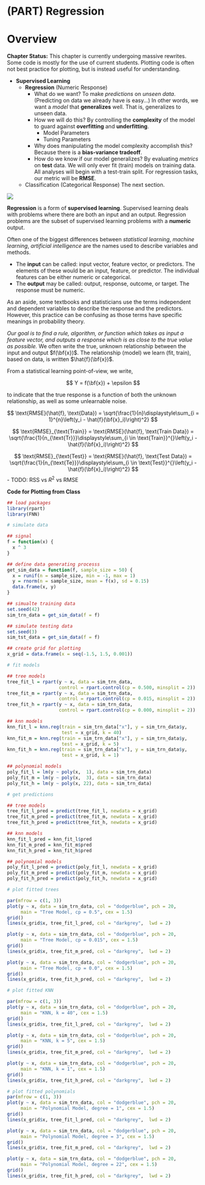 # (PART) Regression {-}

# Overview {#regression-overview}

**Chapter Status:** This chapter is currently undergoing massive rewrites. Some code is mostly for the use of current students. Plotting code is often not best practice for plotting, but is instead useful for understanding.














- **Supervised Learning**
    - **Regression** (Numeric Response)
        - What do we want? To make *predictions* on *unseen data*. (Predicting on data we already have is easy...) In other words, we want a *model* that **generalizes** well. That is, generalizes to unseen data.
        - How we will do this? By controlling the **complexity** of the model to guard against **overfitting** and **underfitting**.
            - Model Parameters
            - Tuning Parameters
        - Why does manipulating the model complexity accomplish this? Because there is a **bias-variance tradeoff**.
        - How do we know if our model generalizes? By evaluating *metrics* on **test** data. We will only ever fit (train) models on training data. All analyses will begin with a test-train split. For regression tasks, our metric will be **RMSE**.
    - Classification (Categorical Response) The next section.

![](images/regression.png)

**Regression** is a form of **supervised learning**. Supervised learning deals with problems where there are both an input and an output. Regression problems are the subset of supervised learning problems with a **numeric** output.

Often one of the biggest differences between *statistical learning*, *machine learning*, *artificial intelligence* are the names used to describe variables and methods.

- The **input** can be called: input vector, feature vector, or predictors. The elements of these would be an input, feature, or predictor. The individual features can be either numeric or categorical.
- The **output** may be called: output, response, outcome, or target. The response must be numeric.

As an aside, some textbooks and statisticians use the terms independent and dependent variables to describe the response and the predictors. However, this practice can be confusing as those terms have specific meanings in probability theory.

*Our goal is to find a rule, algorithm, or function which takes as input a feature vector, and outputs a response which is as close to the true value as possible.* We often write the true, unknown relationship between the input and output $f(\bf{x})$. The relationship (model) we learn (fit, train), based on data, is written $\hat{f}(\bf{x})$.

From a statistical learning point-of-view, we write,

$$
Y = f(\bf{x}) + \epsilon
$$



to indicate that the true response is a function of both the unknown relationship, as well as some unlearnable noise.



$$
\text{RMSE}(\hat{f}, \text{Data}) = \sqrt{\frac{1}{n}\displaystyle\sum_{i = 1}^{n}\left(y_i - \hat{f}(\bf{x}_i)\right)^2}
$$

$$
\text{RMSE}_{\text{Train}} = \text{RMSE}(\hat{f}, \text{Train Data}) = \sqrt{\frac{1}{n_{\text{Tr}}}\displaystyle\sum_{i \in \text{Train}}^{}\left(y_i - \hat{f}(\bf{x}_i)\right)^2}
$$

$$
\text{RMSE}_{\text{Test}} = \text{RMSE}(\hat{f}, \text{Test Data}) = \sqrt{\frac{1}{n_{\text{Te}}}\displaystyle\sum_{i \in \text{Test}}^{}\left(y_i - \hat{f}(\bf{x}_i)\right)^2}
$$
- TODO: RSS vs $R^2$ vs RMSE







**Code for Plotting from Class**

```r
## load packages
library(rpart)
library(FNN)
```

```r
# simulate data

## signal
f = function(x) {
  x ^ 3
}

## define data generating processs
get_sim_data = function(f, sample_size = 50) {
  x = runif(n = sample_size, min = -1, max = 1)
  y = rnorm(n = sample_size, mean = f(x), sd = 0.15)
  data.frame(x, y)
}

## simualte training data
set.seed(42)
sim_trn_data = get_sim_data(f = f)

## simulate testing data
set.seed(3)
sim_tst_data = get_sim_data(f = f)

## create grid for plotting
x_grid = data.frame(x = seq(-1.5, 1.5, 0.001))
```

```r
# fit models

## tree models
tree_fit_l = rpart(y ~ x, data = sim_trn_data, 
                   control = rpart.control(cp = 0.500, minsplit = 2))
tree_fit_m = rpart(y ~ x, data = sim_trn_data, 
                   control = rpart.control(cp = 0.015, minsplit = 2))
tree_fit_h = rpart(y ~ x, data = sim_trn_data, 
                   control = rpart.control(cp = 0.000, minsplit = 2))

## knn models
knn_fit_l = knn.reg(train = sim_trn_data["x"], y = sim_trn_data$y, 
                    test = x_grid, k = 40)
knn_fit_m = knn.reg(train = sim_trn_data["x"], y = sim_trn_data$y, 
                    test = x_grid, k = 5)
knn_fit_h = knn.reg(train = sim_trn_data["x"], y = sim_trn_data$y, 
                    test = x_grid, k = 1)

## polynomial models
poly_fit_l = lm(y ~ poly(x,  1), data = sim_trn_data)
poly_fit_m = lm(y ~ poly(x,  3), data = sim_trn_data)
poly_fit_h = lm(y ~ poly(x, 22), data = sim_trn_data)
```

```r
# get predictions

## tree models
tree_fit_l_pred = predict(tree_fit_l, newdata = x_grid)
tree_fit_m_pred = predict(tree_fit_m, newdata = x_grid)
tree_fit_h_pred = predict(tree_fit_h, newdata = x_grid)

## knn models
knn_fit_l_pred = knn_fit_l$pred
knn_fit_m_pred = knn_fit_m$pred
knn_fit_h_pred = knn_fit_h$pred

## polynomial models
poly_fit_l_pred = predict(poly_fit_l, newdata = x_grid)
poly_fit_m_pred = predict(poly_fit_m, newdata = x_grid)
poly_fit_h_pred = predict(poly_fit_h, newdata = x_grid)
```

```r
# plot fitted trees

par(mfrow = c(1, 3))
plot(y ~ x, data = sim_trn_data, col = "dodgerblue", pch = 20, 
     main = "Tree Model, cp = 0.5", cex = 1.5)
grid()
lines(x_grid$x, tree_fit_l_pred, col = "darkgrey",  lwd = 2)

plot(y ~ x, data = sim_trn_data, col = "dodgerblue", pch = 20,
     main = "Tree Model, cp = 0.015", cex = 1.5)
grid()
lines(x_grid$x, tree_fit_m_pred, col = "darkgrey",  lwd = 2)

plot(y ~ x, data = sim_trn_data, col = "dodgerblue", pch = 20, 
     main = "Tree Model, cp = 0.0", cex = 1.5)
grid()
lines(x_grid$x, tree_fit_h_pred, col = "darkgrey",  lwd = 2)
```

```r
# plot fitted KNN

par(mfrow = c(1, 3))
plot(y ~ x, data = sim_trn_data, col = "dodgerblue", pch = 20, 
     main = "KNN, k = 40", cex = 1.5)
grid()
lines(x_grid$x, tree_fit_l_pred, col = "darkgrey",  lwd = 2)

plot(y ~ x, data = sim_trn_data, col = "dodgerblue", pch = 20,
     main = "KNN, k = 5", cex = 1.5)
grid()
lines(x_grid$x, tree_fit_m_pred, col = "darkgrey",  lwd = 2)

plot(y ~ x, data = sim_trn_data, col = "dodgerblue", pch = 20, 
     main = "KNN, k = 1", cex = 1.5)
grid()
lines(x_grid$x, tree_fit_h_pred, col = "darkgrey",  lwd = 2)
```

```r
# plot fitted polynomials
par(mfrow = c(1, 3))
plot(y ~ x, data = sim_trn_data, col = "dodgerblue", pch = 20, 
     main = "Polynomial Model, degree = 1", cex = 1.5)
grid()
lines(x_grid$x, tree_fit_l_pred, col = "darkgrey",  lwd = 2)

plot(y ~ x, data = sim_trn_data, col = "dodgerblue", pch = 20,
     main = "Polynomial Model, degree = 3", cex = 1.5)
grid()
lines(x_grid$x, tree_fit_m_pred, col = "darkgrey",  lwd = 2)

plot(y ~ x, data = sim_trn_data, col = "dodgerblue", pch = 20, 
     main = "Polynomial Model, degree = 22", cex = 1.5)
grid()
lines(x_grid$x, tree_fit_h_pred, col = "darkgrey",  lwd = 2)
```













































<!-- ## Regression Notation -->


<!-- - $\mathbf{X}$ = $n \times p$ data matrix -->
<!-- - $\mathbf{x}_j$ = column of data matrix. vector of length $n$. $n$ observations of predictors $j$. -->
<!-- - $X$ = random variable. vector of length $p$, which could be 1 (not bold) -->
<!-- - $x_i$ = predictor values for observation $i$. vector of length $p$. realization of random variable $X$. (not bold) -->
<!-- - $Y$ = random variable. scalar. (not bold) -->
<!-- - $y_i$ = response for observation $i$. scalar. realization of random variable $Y$. (not bold) -->

<!-- - $i$ is for observations, of which there are $n$ -->
<!-- - $j$ is for predictors (features), of which there are $p$ -->


<!-- - $\mathcal{D}_{\texttt{trn}}$ is training data -->
<!-- - $n_{\texttt{trn}}$ is size of training data -->
<!-- - $\mathcal{D}_{\texttt{tst}}$ is training data -->
<!-- - $n_{\texttt{tst}}$ is size of training data -->

<!-- $$ -->
<!-- (X, Y) \in \mathbb{R}^p \times \mathbb{R} -->
<!-- $$ -->



<!-- $$ -->
<!-- \mathcal{D} = (x_i, y_i) \in \mathbb{R}^p \times \mathbb{R} -->
<!-- $$ -->

<!-- $$ -->
<!-- x_i^T = [x_{i1}, x_{i2}, \ldots x_{ip}] -->
<!-- $$ -->


<!-- $$ -->
<!-- x^T = [x_{1}, x_{2}, \ldots x_{p}] -->
<!-- $$ -->

<!-- $$ -->
<!-- \mathbf{x}_j = \begin{bmatrix} x_{1j} \\ x_{2j} \\ \vdots\\ x_{nj} \end{bmatrix} -->
<!-- $$ -->

<!-- $$ -->
<!-- \mathbf{X} = [\mathbf{x}_1, \mathbf{x}_2, \ldots, \mathbf{x}_p] -->
<!-- $$ -->

<!-- $$ -->
<!-- \mathbf{X} = \begin{bmatrix} x_1^T \\ x_2^T \\ \vdots\\ x_n^T \end{bmatrix} -->
<!-- $$ -->


<!-- $$ -->
<!-- \mathbf{X} = [\mathbf{1}, \mathbf{x}_1, \mathbf{x}_2, \ldots, \mathbf{x}_p] -->
<!-- $$ -->


<!-- $$ -->
<!-- \mathbf{y} = \begin{bmatrix} y_1 \\ y_2 \\ \vdots\\ y_n \end{bmatrix} -->
<!-- $$ -->


<!-- $$ -->
<!-- \mathbb{E}[(Y - f(X))^2] -->
<!-- $$ -->

<!-- $$ -->
<!-- Y = f(X) + \epsilon -->
<!-- $$ -->

<!-- $$ -->
<!-- f(x) = \mathbb{E}(Y \mid X = x) -->
<!-- $$ -->


